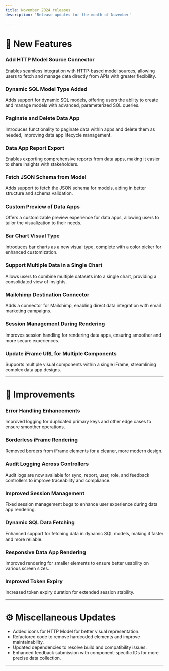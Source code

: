 ```yaml
---
title: November 2024 releases
description: 'Release updates for the month of November'

---
```



# 🚀 New Features

### **Add HTTP Model Source Connector**
Enables seamless integration with HTTP-based model sources, allowing users to fetch and manage data directly from APIs with greater flexibility.

### **Dynamic SQL Model Type Added**  
Adds support for dynamic SQL models, offering users the ability to create and manage models with advanced, parameterized SQL queries.

### **Paginate and Delete Data App**  
Introduces functionality to paginate data within apps and delete them as needed, improving data app lifecycle management.

### **Data App Report Export**  
Enables exporting comprehensive reports from data apps, making it easier to share insights with stakeholders.

### **Fetch JSON Schema from Model**  
Adds support to fetch the JSON schema for models, aiding in better structure and schema validation.

### **Custom Preview of Data Apps**  
Offers a customizable preview experience for data apps, allowing users to tailor the visualization to their needs.

### **Bar Chart Visual Type**  
Introduces bar charts as a new visual type, complete with a color picker for enhanced customization.

### **Support Multiple Data in a Single Chart**  
Allows users to combine multiple datasets into a single chart, providing a consolidated view of insights.

### **Mailchimp Destination Connector**  
Adds a connector for Mailchimp, enabling direct data integration with email marketing campaigns.

### **Session Management During Rendering**  
Improves session handling for rendering data apps, ensuring smoother and more secure experiences.

### **Update iFrame URL for Multiple Components**  
Supports multiple visual components within a single iFrame, streamlining complex data app designs.

---

# 🔧 Improvements

### **Error Handling Enhancements**  
Improved logging for duplicated primary keys and other edge cases to ensure smoother operations.

### **Borderless iFrame Rendering**  
Removed borders from iFrame elements for a cleaner, more modern design.

### **Audit Logging Across Controllers**  
Audit logs are now available for sync, report, user, role, and feedback controllers to improve traceability and compliance.

### **Improved Session Management**  
Fixed session management bugs to enhance user experience during data app rendering.

### **Dynamic SQL Data Fetching**  
Enhanced support for fetching data in dynamic SQL models, making it faster and more reliable.

### **Responsive Data App Rendering**  
Improved rendering for smaller elements to ensure better usability on various screen sizes.

### **Improved Token Expiry**  
Increased token expiry duration for extended session stability.

---

# ⚙️ Miscellaneous Updates

- Added icons for HTTP Model for better visual representation.
- Refactored code to remove hardcoded elements and improve maintainability.
- Updated dependencies to resolve build and compatibility issues.
- Enhanced feedback submission with component-specific IDs for more precise data collection.

---


